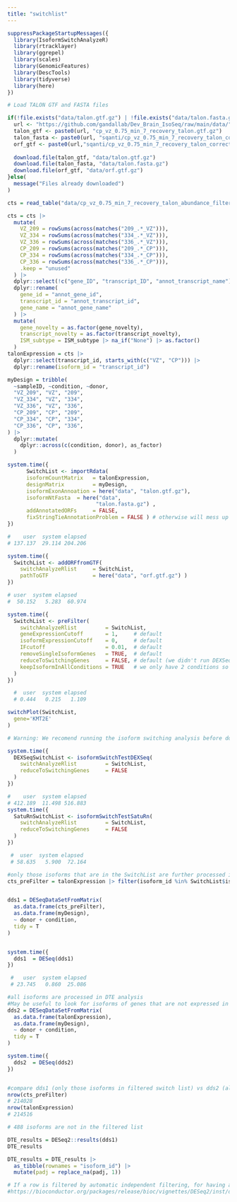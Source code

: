 ```yaml
---
title: "switchlist"
---
```



```R
suppressPackageStartupMessages({
  library(IsoformSwitchAnalyzeR)
  library(rtracklayer)
  library(ggrepel)
  library(scales)
  library(GenomicFeatures)
  library(DescTools)
  library(tidyverse)
  library(here)
})

# Load TALON GTF and FASTA files 

if(!file.exists("data/talon.gtf.gz") | !file.exists("data/talon.fasta.gz") | !file.exists("data/orf.gtf.gz")){
  url <- "https://github.com/gandallab/Dev_Brain_IsoSeq/raw/main/data/"
  talon_gtf <- paste0(url, "cp_vz_0.75_min_7_recovery_talon.gtf.gz")
  talon_fasta <- paste0(url, "sqanti/cp_vz_0.75_min_7_recovery_talon_corrected.fasta.gz")
  orf_gtf <- paste0(url,"sqanti/cp_vz_0.75_min_7_recovery_talon_corrected.gtf.cds.gtf.gz")
  
  download.file(talon_gtf, "data/talon.gtf.gz")
  download.file(talon_fasta, "data/talon.fasta.gz")
  download.file(orf_gtf, "data/orf.gtf.gz")
}else(
  message("Files already downloaded")
)
```

```R

cts = read_table("data/cp_vz_0.75_min_7_recovery_talon_abundance_filtered.tsv.gz")

cts = cts |>
  mutate(
    VZ_209 = rowSums(across(matches("209_.*_VZ"))),
    VZ_334 = rowSums(across(matches("334_.*_VZ"))),
    VZ_336 = rowSums(across(matches("336_.*_VZ"))),
    CP_209 = rowSums(across(matches("209_.*_CP"))),
    CP_334 = rowSums(across(matches("334_.*_CP"))),
    CP_336 = rowSums(across(matches("336_.*_CP"))),
    .keep = "unused"
  ) |>
  dplyr::select(!c("gene_ID", "transcript_ID", "annot_transcript_name")) |>
  dplyr::rename(
    gene_id = "annot_gene_id",
    transcript_id = "annot_transcript_id",
    gene_name = "annot_gene_name"
  ) |>
  mutate(
    gene_novelty = as.factor(gene_novelty),
    transcript_novelty = as.factor(transcript_novelty),
    ISM_subtype = ISM_subtype |> na_if("None") |> as.factor()
  )
talonExpression = cts |>
  dplyr::select(transcript_id, starts_with(c("VZ", "CP"))) |>
  dplyr::rename(isoform_id = "transcript_id")

myDesign = tribble(
  ~sampleID, ~condition, ~donor,
  "VZ_209", "VZ", "209",
  "VZ_334", "VZ", "334",
  "VZ_336", "VZ", "336",
  "CP_209", "CP", "209",
  "CP_334", "CP", "334",
  "CP_336", "CP", "336",
) |>
  dplyr::mutate(
    dplyr::across(c(condition, donor), as_factor)
  )
```

```R
system.time({
      SwitchList <- importRdata(
      isoformCountMatrix   = talonExpression,
      designMatrix         = myDesign,
      isoformExonAnnoation = here("data", "talon.gtf.gz"),
      isoformNtFasta  = here("data",
                            "talon.fasta.gz") ,   
      addAnnotatedORFs     = FALSE,
      fixStringTieAnnotationProblem = FALSE ) # otherwise will mess up gene_id
})

#    user  system elapsed 
# 137.137  29.114 204.206 

system.time({
  SwitchList <- addORFfromGTF(
    switchAnalyzeRlist     = SwitchList,
    pathToGTF              = here("data", "orf.gtf.gz") )
})

# user  system elapsed 
#  50.152   5.283  60.974 

system.time({
  SwitchList <- preFilter(
    switchAnalyzeRlist         = SwitchList,
    geneExpressionCutoff       = 1,     # default
    isoformExpressionCutoff    = 0,     # default
    IFcutoff                   = 0.01,  # default
    removeSingleIsoformGenes   = TRUE,  # default
    reduceToSwitchingGenes     = FALSE, # default (we didn't run DEXSeq yet)
    keepIsoformInAllConditions = TRUE   # we only have 2 conditions so doesn't matter
  )
})

  #  user  system elapsed 
  # 0.444   0.215   1.109 
```

```R
switchPlot(SwitchList,
  gene='KMT2E'
)

# Warning: We recomend running the isoform switching analysis before doing the transcript plot. See ?detectIsoformSwitching for more detailsOmitting toplogy visualization as it has not been added. You can add this analysis through analyzeDeepTMHMM(). To avoid this message set "plotTopology=FALSE"

```

```R

system.time({
  DEXSeqSwitchList <- isoformSwitchTestDEXSeq(
    switchAnalyzeRlist         = SwitchList,
    reduceToSwitchingGenes     = FALSE
  )
})

#    user  system elapsed 
# 412.189  11.498 516.883
system.time({
  SatuRnSwitchList <- isoformSwitchTestSatuRn(
    switchAnalyzeRlist         = SwitchList,
    reduceToSwitchingGenes     = FALSE
  )
})

 #  user  system elapsed 
 # 58.635   5.900  72.164 
```

```R

#only those isoforms that are in the SwitchList are further processed in DTE analysis
cts_preFilter = talonExpression |> filter(isoform_id %in% SwitchList$isoformFeatures$isoform_id)


dds1 = DESeqDataSetFromMatrix(
  as.data.frame(cts_preFilter),
  as.data.frame(myDesign),
  ~ donor + condition,
  tidy = T
)


system.time({
  dds1  = DESeq(dds1)
})

 #   user  system elapsed 
 # 23.745   0.860  25.086 

#all isoforms are processed in DTE analysis
#May be useful to look for isoforms of genes that are not expressed in some conditions but in others. In this case, Isoform Fraction is undefined since the denominator (gene expression) is 0. However, in DTE, the denominator is count of all isoforms expressed in a sample or condition, therefore DTE may still be defined. 
dds2 = DESeqDataSetFromMatrix(
  as.data.frame(talonExpression),
  as.data.frame(myDesign),
  ~ donor + condition,
  tidy = T
)

system.time({
  dds2  = DESeq(dds2)
})


#compare dds1 (only those isoforms in filtered switch list) vs dds2 (all isoforms)
nrow(cts_preFilter)
# 214028
nrow(talonExpression)
# 214516

# 488 isoforms are not in the filtered list
```

```R
DTE_results = DESeq2::results(dds1)
DTE_results

DTE_results = DTE_results |>
  as_tibble(rownames = "isoform_id") |>
  mutate(padj = replace_na(padj, 1))

# If a row is filtered by automatic independent filtering, for having a low mean normalized count, then only the adjusted p value will be set to NA.
#https://bioconductor.org/packages/release/bioc/vignettes/DESeq2/inst/doc/DESeq2.html#more-information-on-results-columns
```